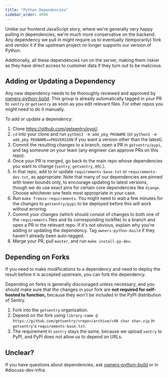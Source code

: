 ```yaml
---
title: "Python Dependencies"
sidebar_order: 9000
---
```


Unlike our frontend JavaScript story, where we're generally very happy pulling in dependencies, we're much more conservative on
the backend. Any dependency we pull in might require us to eventually (temporarily) fork and vendor it if the upstream
project no longer supports our version of Python.

Additionally, all these dependencies run on the server, making them riskier as they have direct access to customer
data if they turn out to be malicious.

## Adding or Updating a Dependency

Any new dependency needs to be thoroughly reviewed and approved by [owners-python-build](https://github.com/orgs/getsentry/teams/owners-python-build/members). This group is already automatically tagged in your PR to `sentry` or `getsentry` as soon as you edit relevant files. For other repos you might need to do it manually.

To add or update a dependency:

1. Clone https://github.com/getsentry/pypi/.
2. `cd` into your clone and run `python3 -m add_pkg PKGNAME` (or `python3 -m add_pkg PKGNAME==PKGVERSION` if you want a version other than the latest).
3. Commit the resulting changes to a branch, open a PR in `getsentry/pypi`, and tag someone on your team (any engineer can approve PRs on this repo).
4. Once your PR is merged, go back to the main repo whose dependencies you want to change (`sentry`, `getsentry`, etc.).
5. In that repo, add to or update `requirements-base.txt` or `requirements-dev.txt`, as appropriate. Note that many of our dependencies are pinned with lower bounds only, to encourage updating to latest versions, though we do use exact pins for certain core dependencies like `django`. Choose whichever one feels most appropriate in your case.
6. Run `make freeze-requirements`. You might need to wait a few minutes for the changes to `getsentry/pypi` to be deployed before this will work without erroring.
7. Commit your changes (which should consist of changes to both one of the `requirements` files and its corresponding lockfile) to a branch and open a PR in the relevant repo. If it's not obvious, explain why you're adding or updating the dependency. Tag `owners-python-build` if they haven't already been auto-tagged.
8. Merge your PR, pull `master`, and run `make install-py-dev`.

## Depending on Forks

If you need to make modifications to a dependency and need to deploy the result
before it is accepted upstream, you can fork the dependency.

Depending on forks is generally discouraged unless necessary, and you should
make sure that the changes in your fork are **not required for self-hosted to
function,** because they won't be included in the PyPI distribution of Sentry.

1. Fork into the `getsentry` organization.
2. Depend on the fork using `library-name @ https://github.com/getsentry/<repo>/archive/<40 char sha>.zip` in `getsentry`'s `requirements-base.txt`.
3. The requirement in `sentry` stays the same, because we upload `sentry` to PyPI, and PyPI does not allow us to depend on URLs.

## Unclear?

If you have questions about dependencies, ask [owners-python-build](https://github.com/orgs/getsentry/teams/owners-python-build/members) or in #discuss-dev-infra.
